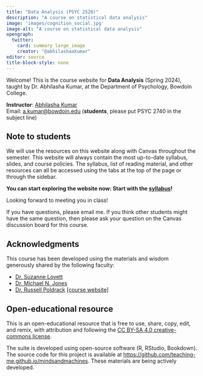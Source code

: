 ```yaml
---
title: "Data Analysis (PSYC 2520)"
description: "A course on statistical data analysis"
image: 'images/cognition_social.jpg'
image-alt: "A course on statistical data analysis"
opengraph:
  twitter:
    card: summary_large_image
    creator: "@abhilashaakumar"
editor: source
title-block-style: none
---
```


Welcome! This is the course website for **Data Analysis** (Spring 2024), taught by Dr. Abhilasha Kumar, at the Department of Psychology, Bowdoin College.

**Instructor**: <a href="https://thelexiconlab.github.io/people/" target="_blank">Abhilasha Kumar </a><br> 
Email: [a.kumar\@bowdoin.edu](a.kumar@bowdoin.edu) (**students**, please put PSYC 2740 in the subject line)

<!--

**Learning Assistant**: Jon Sides<br>
Email: [jsides\@bowdoin.edu](jsides@bowdoin.edu) (**students**, please put PSYC 2740 in the subject line)

!-->

## Note to students

We will use the resources on this website along with Canvas throughout the semester. This website will always contain the most up-to-date syllabus, slides, and course policies. The syllabus, list of reading material, and other resources can all be accessed using the tabs at the top of the page or through the sidebar.

**You can start exploring the website now: Start with the [syllabus](articles/course_docs/syllabus.html)! **

Looking forward to meeting you in class!

If you have questions, please email me. If you think other students might have the same question, then please ask your question on the Canvas discussion board for this course.

## Acknowledgments

This course has been developed using the materials and wisdom generously shared by the following faculty:

- [Dr. Suzanne Lovett](https://www.bowdoin.edu/profiles/faculty/slovett/index.html)
- [Dr. Michael N. Jones](https://www.jonesmn.com/)
- [Dr. Russell Poldrack](https://profiles.stanford.edu/russell-poldrack) [[course website]](https://statsthinking21.github.io/statsthinking21-core-site/)

## Open-educational resource

This is an open-educational resource that is free to use, share, copy, edit, and remix, with attribution and following the [CC BY-SA 4.0 creative-commons license](https://creativecommons.org/licenses/by-sa/4.0/).

The suite is developed using open-source software (R, RStudio, Bookdown). The source code for this project is available at <https://github.com/teaching-me.github.io/mindsandmachines>. These materials are being actively developed.
